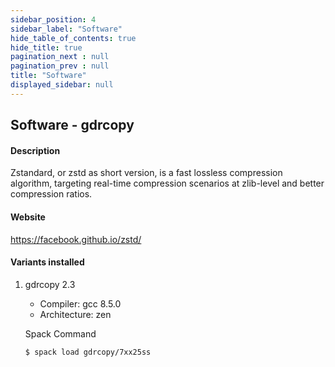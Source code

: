 ```yaml
---
sidebar_position: 4
sidebar_label: "Software"
hide_table_of_contents: true
hide_title: true
pagination_next : null
pagination_prev : null
title: "Software"
displayed_sidebar: null
---
```


## Software - gdrcopy


#### Description
Zstandard, or zstd as short version, is a fast lossless compression algorithm, targeting real-time compression scenarios at zlib-level and better compression ratios.

#### Website
https://facebook.github.io/zstd/

#### Variants installed

1. gdrcopy 2.3

    - Compiler: gcc 8.5.0
    - Architecture: zen

    Spack Command
    ```bash
    $ spack load gdrcopy/7xx25ss
    ```
